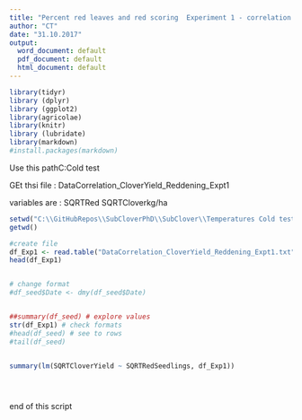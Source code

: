 ```yaml
---
title: "Percent red leaves and red scoring  Experiment 1 - correlation  "
author: "CT"
date: "31.10.2017"
output:
  word_document: default
  pdf_document: default
  html_document: default
---
```


```r
library(tidyr)
library (dplyr)
library (ggplot2)
library(agricolae)
library(knitr)
library (lubridate)
library(markdown)
#install.packages(markdown)

```


Use this pathC:\GitHubRepos\SubcloverPhD\SubClover\Temperatures Cold test

GEt thsi file : DataCorrelation_CloverYield_Reddening_Expt1

variables are : 
SQRTRed
SQRTCloverkg/ha


```r
setwd("C:\\GitHubRepos\\SubCloverPhD\\SubClover\\Temperatures Cold test")
getwd()

#create file
df_Exp1 <- read.table("DataCorrelation_CloverYield_Reddening_Expt1.txt",header=TRUE)
head(df_Exp1)


# change format 
#df_seed$Date <- dmy(df_seed$Date)


##summary(df_seed) # explore values
str(df_Exp1) # check formats
#head(df_seed) # see to rows
#tail(df_seed)



```



```r

  
summary(lm(SQRTCloverYield ~ SQRTRedSeedlings, df_Exp1))





```



end of this script 


